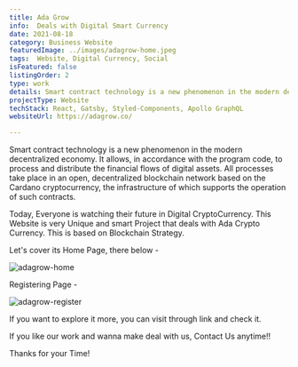 ```yaml
---
title: Ada Grow
info:  Deals with Digital Smart Currency
date: 2021-08-18
category: Business Website
featuredImage: ../images/adagrow-home.jpeg
tags:  Website, Digital Currency, Social
isFeatured: false
listingOrder: 2
type: work
details: Smart contract technology is a new phenomenon in the modern decentralized economy. This Website is very Unique and smart Project that deals with Ada Crypto Currency.
projectType: Website
techStack: React, Gatsby, Styled-Components, Apollo GraphQL
websiteUrl: https://adagrow.co/

---
```


Smart contract technology is a new phenomenon in the modern decentralized economy. It allows, in accordance with the program code, to process and distribute the financial flows of digital assets. All processes take place in an open, decentralized blockchain network based on the Cardano cryptocurrency, the infrastructure of which supports the operation of such contracts.

Today, Everyone is watching their future in Digital CryptoCurrency. This Website is very Unique and smart Project that deals with Ada Crypto Currency. This is based on Blockchain Strategy.

Let's cover its Home Page, there below - 

![adagrow-home](../images/adagrow-home.jpeg)

Registering Page - 

![adagrow-register](../images/adagrow-register.jpeg)

If you want to explore it more, you can visit through link and check it.

If you like our work and wanna make deal with us, Contact Us anytime!!

Thanks for your Time!
 
